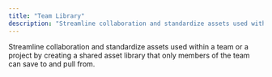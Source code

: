 ```yaml
---
title: "Team Library"
description: "Streamline collaboration and standardize assets used within a team or a project by creating a shared asset library that only members of the team can save to and pull from. "
---
```


Streamline collaboration and standardize assets used within a team or a project by creating a shared asset library that only members of the team can save to and pull from.&#x20;